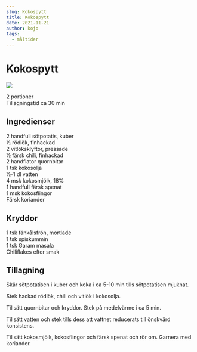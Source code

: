 ```yaml
---
slug: Kokospytt
title: Kokospytt
date: 2021-11-21
author: kojo
tags:
  - måltider
---
```


# Kokospytt

![](../images/3b844957-c5f5-43b8-9388-0a5c470a0606.png)



2 portioner <br/>
Tillagningstid ca 30 min 

 ## Ingredienser

2 handfull sötpotatis, kuber <br/>
½ rödlök, finhackad <br/>
2 vitlöksklyftor, pressade <br/>
½ färsk chili, finhackad <br/>
2 handflator quornbitar <br/>
1 tsk kokosolja <br/>
½-1 dl vatten <br/>
4 msk kokosmjölk, 18% <br/>
1 handfull färsk spenat <br/>
1 msk kokosflingor <br/>
Färsk koriander 

 ## Kryddor

1 tsk fänkålsfrön, mortlade <br/>
1 tsk spiskummin <br/>
1 tsk Garam masala<br/>
Chiliflakes efter smak 

 ## Tillagning

Skär sötpotatisen i kuber och koka i ca 5-10 min tills sötpotatisen mjuknat. 

Stek hackad rödlök, chili och vitlök i kokosolja.

Tillsätt quornbitar och kryddor. Stek på medelvärme i ca 5 min.

Tillsätt vatten och stek tills dess att vattnet reducerats till önskvärd konsistens. 

Tillsätt kokosmjölk, kokosflingor och färsk spenat och rör om. Garnera med koriander.
